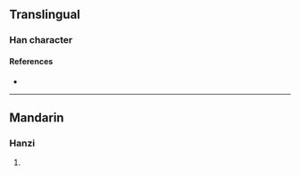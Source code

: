 {{character info}}
==Translingual==

===Han character===
{{Han char|rn=96|rad=玉|as=11|sn=15|four=|canj=MGWJC|ids=⿰𤣩貫}}

====References====
* {{Han ref|kx=0740.140|dkj=21183|dj=1150.080|hdz=21136.070|uh=747B|ud=29819}}

----

==Mandarin==

===Hanzi===
{{cmn-hanzi|pin=[[kūn]] ([[kun1]])|wg=k'un<sup>1</sup>}}

# {{rfdef|cmn|sort=玉11}}